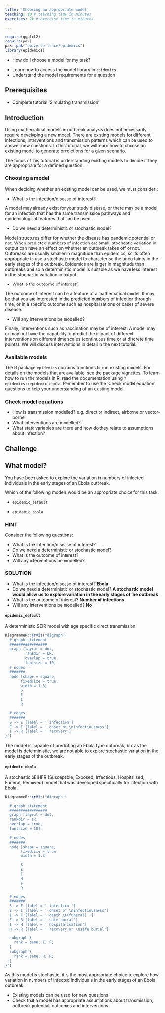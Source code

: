 ```yaml
---
title: 'Choosing an appropriate model'
teaching: 10 # teaching time in minutes
exercises: 20 # exercise time in minutes

---
```


```r
require(ggplot2)
require(pak)
pak::pak("epiverse-trace/epidemics")
library(epidemics)
```


:::::::::::::::::::::::::::::::::::::: questions 

- How do I choose a model for my task?


::::::::::::::::::::::::::::::::::::::::::::::::

::::::::::::::::::::::::::::::::::::: objectives

- Learn how to access the model library in `epidemics`
- Understand the model requirements for a question 

::::::::::::::::::::::::::::::::::::::::::::::::

::::::::::::::::::::::::::::::::::::: prereq

## Prerequisites
+ Complete tutorial 'Simulating transmission'
:::::::::::::::::::::::::::::::::


## Introduction

Using mathematical models in outbreak analysis does not necessarily require developing a new model. There are existing models for different infections, interventions and transmission patterns which can be used to answer new questions. In this tutorial, we will learn how to choose an existing model to generate predictions for a given scenario.

:::::::::::::::::::::::::::::::::::::::::::::::::::::::::::::::::::: instructor

The focus of this tutorial is understanding existing models to decide if they are appropriate for a defined question. 

::::::::::::::::::::::::::::::::::::::::::::::::::::::::::::::::::::::::::::::::

### Choosing a model 

When deciding whether an existing model can be used, we must consider :

+ What is the infection/disease of interest? 

A model may already exist for your study disease, or there may be a model for an infection that has the same transmission pathways and epidemiological features that can be used. 

+ Do we need a deterministic or stochastic model? 

Model structures differ for whether the disease has pandemic potential or not. When predicted numbers of infection are small, stochastic variation in output can have an effect on whether an outbreak takes off or not. Outbreaks are usually smaller in magnitude than epidemics, so its often appropriate to use a stochastic model to characterise the uncertainty in the early stages of the outbreak. Epidemics are larger in magnitude than outbreaks and so a deterministic model is suitable as we have less interest in the stochastic variation in output. 

+ What is the outcome of interest?

The outcome of interest can be a feature of a mathematical model. It may be that you are interested in the predicted numbers of infection through time, or in a specific outcome such as hospitalisations or cases of severe disease.

+ Will any interventions be modelled? 

Finally, interventions such as vaccination may be of interest. A model may or may not have the capability to predict the impact of different interventions on different time scales (continuous time or at discrete time points). We will discuss interventions in detail in the next tutorial.

### Available  models
 
The R package `epidemics` contains functions to run existing models.
For details on the models that are available, see the package [vignettes](https://epiverse-trace.github.io/epidemics/articles). To learn how to run the models in R, read the documentation using `?epidemics::epidemic_ebola`. Remember to use the 'Check model equation' questions to help your understanding of an  existing model. 

::::::::::::::::::::::::::::::::::::: checklist
### Check model equations

- How is transmission modelled? e.g. direct or indirect, airborne or vector-borne
- What interventions are modelled? 
- What state variables are there and how do they relate to assumptions about infection?

::::::::::::::::::::::::::::::::::::::::::::::::



## Challenge

::::::::::::::::::::::::::::::::::::: challenge

## What model?

You have been asked to explore the variation in numbers of infected individuals in the early stages of an Ebola outbreak. 

Which of the following models would be an appropriate choice for this task:

+  `epidemic_default`

+ `epidemic_ebola`

::::::::::::::::: hint

### HINT

Consider the following questions:

::::::::::::::::::::::::::::::::::::: checklist

+ What is the infection/disease of interest? 
+ Do we need a deterministic or stochastic model? 
+ What is the outcome of interest?
+ Will any interventions be modelled? 

::::::::::::::::::::::::::::::::::::::::::::::::


::::::::::::::::::::::


::::::::::::::::: solution

### SOLUTION


+ What is the infection/disease of interest? **Ebola**
+ Do we need a deterministic or stochastic model?  **A stochastic model would allow us to explore variation in the early stages of the outbreak**
+ What is the outcome of interest? **Number of infections**
+ Will any interventions be modelled? **No**

#### `epidemic_default`

A deterministic SEIR model with age specific direct transmission. 

```r
DiagrammeR::grViz("digraph {
  # graph statement
  #################
  graph [layout = dot,
         rankdir = LR,
         overlap = true,
         fontsize = 10]
  # nodes
  #######
  node [shape = square,
       fixedsize = true,
       width = 1.3]
       S
       E
       I
       R

  # edges
  #######
  S -> E [label = ' infection']
  E -> I [label = ' onset of \ninfectiousness']
  I -> R [label = ' recovery']
}")
```


The model is capable of predicting an Ebola type outbreak, but as the model is deterministic, we are not able to explore stochastic variation in the early stages of the outbreak.


#### `epidemic_ebola`

A stochastic SEIHFR (Susceptible, Exposed, Infectious, Hospitalised, Funeral, Removed) model that was developed specifically for infection with Ebola.

```r
DiagrammeR::grViz("digraph {

  # graph statement
  #################
  graph [layout = dot,
  rankdir = LR,
  overlap = true,
  fontsize = 10]

  # nodes
  #######
  node [shape = square,
       fixedsize = true
       width = 1.3]

       S
       E
       I
       H
       F
       R

  # edges
  #######
  S -> E [label = ' infection ']
  E -> I [label = ' onset of \ninfectiousness']
  I -> F [label = ' death \n(funeral) ']
  F -> R [label = ' safe burial']
  I -> H [label = ' hospitalisation']
  H -> R [label = ' recovery or \nsafe burial']

  subgraph {
    rank = same; I; F;
  }
  subgraph {
    rank = same; H; R;
  }
}")
```



As this model is stochastic, it is the most appropriate choice to explore how variation in numbers of infected individuals in the early stages of an Ebola outbreak. 


:::::::::::::::::::::::::::


::::::::::::::::::::::::::::::::::::::::::::::::



::::::::::::::::::::::::::::::::::::: keypoints 

- Existing models can be used for new questions
- Check that a model has appropriate assumptions about transmission, outbreak potential, outcomes and interventions 
::::::::::::::::::::::::::::::::::::::::::::::::
